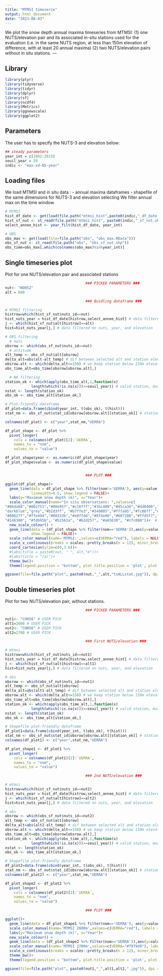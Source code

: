 ```yaml
---
title: "MTMSI timeserie"
output: html_document
date: "2023-08-03"
---
```

We plot the snow depth annual maxima timeseries from MTMSI:
(1) one NUTS/elevation pair and its associated in-situ stations used for the evaluation (i.e. in the same NUTS region, at less than 150m elevation of difference, with at least 20 annual maxima)
(2) two NUTS/elevation pairs without in situ stations.
---

## Library

```r

library(plyr)
library(tidyverse)
library(tidyr)
library(dplyr)
library(sf)
library(ncdf4)
library(Metrics)
library(ggnewscale)
library(ggplot2)

```

## Parameters
The user has to specify the NUTS-3 and elevation below:

```r

## steady parameters
year_int = c(1962:2015)
seuil_year = 20
indic <- "max-sd-NS-year"

```

## Loading files

We load MTMSI and in situ data :
- annual maxima dataframes
- shapefile of the same dimensions for NUTS-3 and elevation selecting
We filter annual max on the time window.

```r

# MTMSI
hist_df_date <- get(load(file.path("mtmsi_hist",paste0(indic,"_df_date.RData")))) 
hist_sf_nut <- st_read(file.path("mtmsi_hist", paste0(indic,"_sf_nut.shp"))) 
select_annee_hist <- year_filt(hist_df_date, year_int)

# OBS
obs_max <- get(load(file=file.path("obs", "obs_max.RData"))) 
obs_sf_nut <- st_read(file.path("obs", "obs_sf_nut.shp"))
obs_time=obs_max[,which(colnames(obs_max)%in%year_int)]

```

## Single timeseries plot
Plot for one NUTS/elevation pair and associated stations

```r
                                     ### PICKED PARAMETERS ###
nut<- "NO052" 
alt = 600 

                                     ### Buidling dataframe ###

# MTMSI filtering
histrow=which(hist_sf_nut$nuts_id==nut)
hist_nuts_year = hist_df_date[histrow,select_annee_hist] # data filtered on nuts and year
j <- which(hist_sf_nut$alt[histrow]==alt) 
hist=hist_nuts_year[j,] # data filtered on nuts, year, and elevation

# OBS filtering
  # nuts
obsrow <- which(obs_sf_nut$nuts_id==nut)
  # altitude
alt_temp <- obs_sf_nut$alt[obsrow]
delta_alt=abs(alt-alt_temp) # dif between selected alt and station elevations
obsrow.alt <- which(delta_alt<=150) # we keep station below 150m elevation difference
obs_time_alt=obs_time[obsrow[obsrow.alt],]

  # NA filtering
station_ok <- which(apply(obs_time_alt,1,function(x) 
            length(which(!is.na(x)))>=seuil_year)) # valid station, more than 20 missing annual maxima
nstat <- length(station_ok)
obs_ok <- obs_time_alt[station_ok,] 

# Plot-friendly dataframe
df_plot=data.frame(cbind(year_int, t(obs_ok), t(hist)))
stat_nm <- obs_sf_nut$stat_id[obsrow[obsrow.alt][station_ok]] # station id

colnames(df_plot) <- c("year",stat_nm,"UERRA") 

df_plot_shape <- df_plot %>% 
  pivot_longer(
    cols = colnames(df_plot)[2]:`UERRA`, 
    names_to = "nom",
    values_to = "value")

df_plot_shape$year <- as.numeric(df_plot_shape$year)
df_plot_shape$value <- as.numeric(df_plot_shape$value)


                                     ### PLOT ###

ggplot(df_plot_shape)+
  geom_line(data = df_plot_shape %>% filter(nom!='UERRA'), aes(y=value,x=year,colour=nom), 
            linewidth=0.5, show.legend = FALSE)+
  labs(y="Maximum snow depth (m)", x="Year")+
  scale_color_manual(name="In situ observations: ",values=c(
"#86da68","#002f51","#00e957","#c16fff","#3bc400","#d5ca36","#dd8400","#0050bd","#650ac3","#40004c","#d1ff9e",
"darkblue","grey","#b2d3ff", "#b7ffe3","#340005","#fffa95","#fc86ff","#fdb95b","#0193aa","pink",
"#00627f","#ffe494","#00333b","#e8ffdd","#8f4e00","#607100","#ffd5f7","#008e47","#ffadb8","#2c3c00",
"#146300", "#fdb95b", "#52561a", "#b2d257", "#a65630", "#cfc088"))+  # labels=TRUE
  new_scale_colour() +
  geom_line(data = (df_plot_shape %>% filter(nom=='UERRA')),aes(y=value,x=year, color="UERRA"), linewidth=0.6,
            show.legend = FALSE)+
  scale_color_manual(name='MTMSI:',values=c(UERRA="red"), labels = NULL)+
  scale_x_continuous(breaks = scales::pretty_breaks(n = 12), minor_breaks = seq(1960,2020,1))+
  coord_cartesian(ylim=c(0,3.6))+
  #labs(title = paste0(nut, " ", alt,"m"))+
  #labs(title = "(a)")+
  theme_bw()+
  theme(legend.position = "bottom", plot.title.position = 'plot', plot.title = element_text(hjust = 0.5))

ggsave(file=file.path("plot", paste0(nut,"_",alt,"tsALLstat.jpg")), dpi = 300, width = 8, height = 4)

```

## Double timeseries plot
Plot for two NUTS/elevation pair, without stations.

```r

                                     ### PICKED PARAMETERS ###

nut1<- "CH056" # USER PICK
alt1=2600 # USER PICK
nut2<- "CH056" # USER PICK
alt2=2700 # USER PICK

                                     ### First NUTS/elevation ###

# mtmsi
histrow=which(hist_sf_nut$nuts_id==nut1)
hist_nuts_year = hist_df_date[histrow,select_annee_hist] # data filtered on nuts and year
j <- which(hist_sf_nut$alt[histrow]==alt1) 
hist=hist_nuts_year[j,] # data filtered on nuts, year, and elevation

# obs
obsrow <- which(obs_sf_nut$nuts_id==nut1)
alt_temp <- obs_sf_nut$alt[obsrow]
delta_alt=abs(alt1-alt_temp) # dif between selected alt and station elevations
obsrow.alt <- which(delta_alt<=150) # we keep station below 150m elevation difference
obs_time_alt=obs_time[obsrow[obsrow.alt],]
station_ok <- which(apply(obs_time_alt,1,function(x) 
            length(which(!is.na(x)))>=seuil_year)) # valid station, more than 20 missing annual maxima
nstat <- length(station_ok)
obs_ok <- obs_time_alt[station_ok,] 

# Shapefile plot-friendly dataframe
df_plot1=data.frame(cbind(year_int, t(obs_ok), t(hist)))
stat_nm <- obs_sf_nut$stat_id[obsrow[obsrow.alt][station_ok]] # station id
colnames(df_plot1) <- c("year",stat_nm,"UERRA") 

df_plot_shape1 <- df_plot1 %>% 
  pivot_longer(
    cols = colnames(df_plot1)[2]:`UERRA`, 
    names_to = "nom",
    values_to = "value") 

                                     ### 2nd NUTS/elevation ###

# mtmsi
histrow=which(hist_sf_nut$nuts_id==nut2)
hist_nuts_year = hist_df_date[histrow,select_annee_hist] # data filtered on nuts and year
j <- which(hist_sf_nut$alt[histrow]==alt2) 
hist=hist_nuts_year[j,] # data filtered on nuts, year, and elevation

# obs
obsrow <- which(obs_sf_nut$nuts_id==nut2)
alt_temp <- obs_sf_nut$alt[obsrow]
delta_alt=abs(alt2-alt_temp) # dif between selected alt and station elevations
obsrow.alt <- which(delta_alt<=150) # we keep station below 150m elevation difference
obs_time_alt=obs_time[obsrow[obsrow.alt],]
station_ok <- which(apply(obs_time_alt,1,function(x) 
            length(which(!is.na(x)))>=seuil_year)) # valid station, more than 20 missing annual maxima
nstat <- length(station_ok)
obs_ok <- obs_time_alt[station_ok,] 

# Shapefile plot-friendly dataframe
df_plot2=data.frame(cbind(year_int, t(obs_ok), t(hist)))
stat_nm <- obs_sf_nut$stat_id[obsrow[obsrow.alt][station_ok]] # station id
colnames(df_plot2) <- c("year",stat_nm,"UERRA") 

df_plot_shape2 <- df_plot2 %>% 
  pivot_longer(
    cols = colnames(df_plot2)[2]:`UERRA`, 
    names_to = "nom",
    values_to = "value") 

                                     ### PLOT ###

ggplot()+
  geom_line(data = df_plot_shape1 %>% filter(nom=='UERRA'), aes(y=value,x=year, color="UERRA"), linewidth=0.5)+
  scale_color_manual(name='MTMSI 2600m',values=c(UERRA="red"), labels = NULL)+
  labs(y="Maximum snow depth (m)", x="Year")+
  new_scale_colour() +
  geom_line(data = (df_plot_shape2 %>% filter(nom=='UERRA')),aes(y=value,x=year, color="UERRA"), linewidth=0.6)+
  scale_color_manual(name='MTMSI 2700m',values=c(UERRA="#7979d8"), labels = NULL)+
  scale_x_continuous(breaks = scales::pretty_breaks(n = 12), minor_breaks = seq(1960,2020,1))+
  theme_bw()+
  theme(legend.position = "bottom", plot.title.position = 'plot', plot.title = element_text(hjust = 0.5))

ggsave(file=file.path("plot", paste0(nut1,"_",alt1,alt2,".jpg")), dpi = 300, width = 8, height = 4)

```

